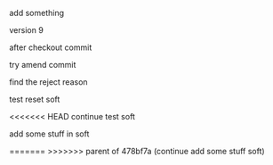 add something

version 9

after checkout commit

try amend commit


find the reject reason

test reset soft

<<<<<<< HEAD
continue test soft

add some stuff in soft

=======
>>>>>>> parent of 478bf7a (continue add some stuff soft)
